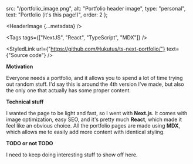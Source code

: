 
  src: "/portfolio_image.png",
  alt: "Portfolio header image",
  type: "personal",
  text: "Portfolio (it's this page!)",
  order: 2
};

<HeaderImage
  {...metadata}
/>

<Tags
  tags={["NextJS", "React", "TypeScript", "MDX"]}
/>

<StyledLink
  url={"https://github.com/Hukutus/ts-next-portfolio/"}
  text={"Source code"}
/>

**Motivation**

Everyone needs a portfolio, and it allows you to spend a lot of time trying out random stuff.
I'd say this is around the 4th version I've made, but also the only one that actually has some proper content.

**Technical stuff**

I wanted the page to be light and fast, so I went with **Next.js**.
It comes with image optimization, easy SEO, and it's pretty much **React**, which made it feel like an obvious choice.
All the portfolio pages are made using **MDX**, which allows me to easily add more content with identical styling.

**TODO or not TODO**

I need to keep doing interesting stuff to show off here.

